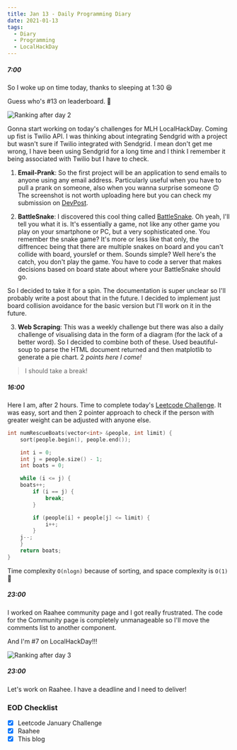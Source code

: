 ```yaml
---
title: Jan 13 - Daily Programming Diary
date: 2021-01-13
tags:
  - Diary
  - Programming
  - LocalHackDay
---
```


##### 7:00
So I woke up on time today, thanks to sleeping at 1:30 😆

Guess who's #13 on leaderboard. 🕺

![Ranking after day 2](./rankings1.png)

Gonna start working on today's challenges for MLH LocalHackDay. Coming up fist is Twilio API. I was thinking about integrating Sendgrid with a project but wasn't sure if Twilio integrated with Sendgrid. I mean don't get me wrong, I have been using Sendgrid for a long time and I think I remember it being associated with Twilio but I have to check.

1. **Email-Prank**: So the first project will be an application to send emails to anyone using any email address. Particularly useful when you have to pull a prank on someone, also when you wanna surprise someone 🙃
The screenshot is not worth uploading here but you can check my submission on [DevPost](https://devpost.com/software/email-prank-dxb1r3).

2. **BattleSnake**: 
I discovered this cool thing called [BattleSnake](https://play.battlesnake.com/). Oh yeah, I'll tell you what it is. It's essentially a game, not like any other game you play on your smartphone or PC, but a very sophisticated one. You remember the snake game? It's more or less like that only, the diffrencec being that there are multiple snakes on board and you can't collide with board, yourslef or them. 
Sounds simple? Well here's the catch, you don't play the game. You have to code a server that makes decisions based on board state about where your BattleSnake should go.

  So I decided to take it for a spin. The documentation is super unclear so I'll probably write a post about that in the future. I decided to implement just board collision avoidance for the basic version but I'll work on it in the future.

3. **Web Scraping**: 
This was a weekly challenge but there was also a daily challenge of visualising data in the form of a diagram (for the lack of a better word). So I decided to combine both of these. Used beautiful-soup to parse the HTML document returned and then matplotlib to generate a pie chart. 2 *points here I come!* 

> I should take a break!

##### 16:00
Here I am, after 2 hours. Time to complete today's [Leetcode Challenge](https://leetcode.com/explore/featured/card/january-leetcoding-challenge-2021/580/week-2-january-8th-january-14th/3602/).
It was easy, sort and then 2 pointer approach to check if the person with greater weight can be adjusted with anyone else.

```cpp:title=baots-to-save-poeple.cpp
int numRescueBoats(vector<int> &people, int limit) {
	sort(people.begin(), people.end());

	int i = 0;
	int j = people.size() - 1;
	int boats = 0;

	while (i <= j) {
    boats++;
		if (i == j) {
			break;
		}

		if (people[i] + people[j] <= limit) {
			i++;
		} 
    j--;
	}
	return boats;
}
```

Time complexity `O(nlogn)` because of sorting, and space complexity is `O(1)` 🎉

##### 23:00
I worked on Raahee community page and I got really frustrated. The code for the Community page is completely unmanageable so I'll move the comments list to another component.

And I'm #7 on LocalHackDay!!!

![Ranking after day 3](./rankings2.png)

##### 23:00
Let's work on Raahee. I have a deadline and I need to deliver!

### EOD Checklist
- [x] Leetcode January Challenge
- [x] Raahee
- [x] This blog